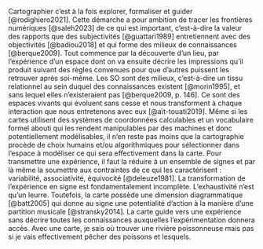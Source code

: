 Cartographier c'est à la fois explorer, formaliser et guider [@rodighiero2021]. Cette démarche a pour ambition de tracer les frontières numériques [@saleh2023] de ce qui est important, c'est-à-dire la valeur des rapports que des  subjectivités [@guattari1989] entretiennent avec des objectivités [@badiou2018] et qui forme des milieux de connaissances [@berque2009]. Tout commence par la découverte d'un lieu, par l'expérience d'un espace dont on va ensuite décrire les impressions qu'il produit suivant des règles convenues pour que d'autres puissent les retrouver après soi-même.
Les SO sont des milieux, c'est-à-dire un tissu relationnel au sein duquel des connaissances existent [@morin1995], et sans lequel elles n'existeraient pas [@berque2009, p. 146]. Ce sont des espaces vivants qui évoluent sans cesse et nous transforment à chaque interaction que nous entretenons avec eux [@aït-touati2019].
Même si les cartes utilisent des systèmes de coordonnées calculables et un vocabulaire formel abouti qui les rendent manipulables par des machines et donc potentiellement modélisables, il n'en reste pas moins que la cartographie procède de choix humains et/ou algorithmiques pour sélectionner dans l'espace à modéliser ce qui sera effectivement dans la carte. Pour transmettre une expérience, il faut la réduire à un ensemble de signes et par là même la soumettre aux contraintes de ce qui les caractérisent : variabilité, associativité, équivocité [@deleuze1981]. La transformation de l'expérience en signe est fondamentalement incomplète. L'exhaustivité n'est qu'un leurre. Toutefois, la carte possède une dimension diagrammatique [@batt2005] qui donne au signe une potentialité d'action à la manière d'une partition musicale [@stransky2014]. La carte guide vers une expérience sans décrire toutes les connaissances auxquelles l'expérimentation donnera accès. Avec une carte, je sais où trouver une rivière poissonneuse mais pas si je vais effectivement pêcher des poissons et lesquels. 
